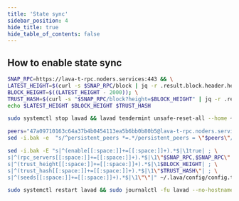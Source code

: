 ```yaml
---
title: 'State sync'
sidebar_position: 4
hide_title: true
hide_table_of_contents: false
---
```



<PageTitle
  iconUrl="img/lava-icon.svg"
  title="State sync"
  chainId="lava-testnet-2"
  version="v5.4.0"
/>

## How to enable state sync

```bash
SNAP_RPC=https://lava-t-rpc.noders.services:443 && \
LATEST_HEIGHT=$(curl -s $SNAP_RPC/block | jq -r .result.block.header.height); \
BLOCK_HEIGHT=$((LATEST_HEIGHT - 2000)); \
TRUST_HASH=$(curl -s "$SNAP_RPC/block?height=$BLOCK_HEIGHT" | jq -r .result.block_id.hash) && \
echo $LATEST_HEIGHT $BLOCK_HEIGHT $TRUST_HASH
```

```bash
sudo systemctl stop lavad && lavad tendermint unsafe-reset-all --home ~/.lava --keep-addr-book
```

```bash
peers="47a09710163c64a37b4b0454113ea5b6bb0b80b5@lava-t-rpc.noders.services:19956"
sed -i.bak -e  "s/^persistent_peers *=.*/persistent_peers = \"$peers\"/" ~/.lava/config/config.toml
```

```bash
sed -i.bak -E "s|^(enable[[:space:]]+=[[:space:]]+).*$|\1true| ; \
s|^(rpc_servers[[:space:]]+=[[:space:]]+).*$|\1\"$SNAP_RPC,$SNAP_RPC\"| ; \
s|^(trust_height[[:space:]]+=[[:space:]]+).*$|\1$BLOCK_HEIGHT| ; \
s|^(trust_hash[[:space:]]+=[[:space:]]+).*$|\1\"$TRUST_HASH\"| ; \
s|^(seeds[[:space:]]+=[[:space:]]+).*$|\1\"\"|" ~/.lava/config/config.toml
```

```bash
sudo systemctl restart lavad && sudo journalctl -fu lavad --no-hostname -o cat
```
